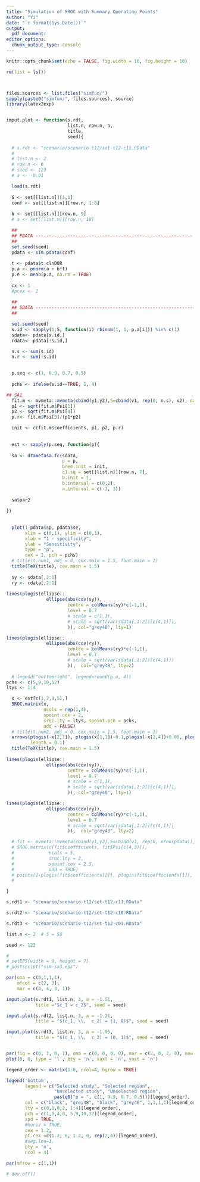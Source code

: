 ```yaml
---
title: "Simulation of SROC with Summary Operating Points"
author: "Yi"
date: "`r format(Sys.Date())`"
output:
  pdf_document:
editor_options:
  chunk_output_type: console
---
```



```r
knitr::opts_chunk$set(echo = FALSE, fig.width = 10, fig.height = 10)

rm(list = ls())



files.sources <- list.files("simfun/")
sapply(paste0("simfun/", files.sources), source)
library(latex2exp)


imput.plot <- function(s.rdt,
                       list.n, row.n, a,
                       title, 
                       seed){
  
  # s.rdt <- "scenario/scenario-t12/set-t12-c11.RData"
  # 
  # list.n <- 2
  # row.n <- 6
  # seed <- 123
  # a <- -0.91

  load(s.rdt)
  
  S <- set[[list.n]][1,1]
  conf <- set[[list.n]][row.n, 1:8]
  
  b <- set[[list.n]][row.n, 9]
  # a <- set[[list.n]][row.n, 10]

  ##
  ## PDATA -----------------------------------------------------------
  ##
  set.seed(seed)
  pdata <- sim.pdata(conf)
  
  t <- pdata$t.clnDOR
  p.a <- pnorm(a + b*t)
  p.e <- mean(p.a, na.rm = TRUE)
  
  cx <- 1
  #pcex <- 2
  
  ##
  ## SDATA ------------------------------------------------------------
  ##

  set.seed(seed)
  s.id <- sapply(1:S, function(i) rbinom(1, 1, p.a[i])) %in% c(1)
  sdata<- pdata[s.id,] 
  rdata<- pdata[!s.id,] 

  n.s <- sum(s.id)
  n.r <- sum(!s.id)
  

  p.seq <- c(1, 0.9, 0.7, 0.5)
  
  pchs <- ifelse(s.id==TRUE, 1, 4)

## SA1  
  fit.m <- mvmeta::mvmeta(cbind(y1,y2),S=cbind(v1, rep(0, n.s), v2), data = sdata, method="ml")
  p1 <- sqrt(fit.m$Psi[1])
  p2 <- sqrt(fit.m$Psi[4])
  p.r<- fit.m$Psi[3]/(p1*p2)

  init <- c(fit.m$coefficients, p1, p2, p.r)
  
  
  est <- sapply(p.seq, function(p){
  
  sa <- dtametasa.fc(sdata, 
                     p = p, 
                     brem.init = init, 
                     c1.sq = set[[list.n]][row.n, 7], 
                     b.init = 1, 
                     b.interval = c(0,2),
                     a.interval = c(-3, 3))
  
  sa$par2
  
})
  
  
  plot(1-pdata$sp, pdata$se, 
       xlim = c(0,1), ylim = c(0,1),
       xlab = "1 - specificity",
       ylab = "Sensitivity",
       type = "p",
       cex = 1, pch = pchs)
  # title(t.num1, adj = 0, cex.main = 1.5, font.main = 1)
  title(TeX(title), cex.main = 1.5)
  
  sy <- sdata[,2:1]
  ry <- rdata[,2:1]
  
lines(plogis(ellipse::
               ellipse(abs(cov(sy)),
                       centre = colMeans(sy)*c(-1,1),
                       level = 0.7
                       # scale = c(1,1), 
                       # scale = sqrt(var(sdata[,1:2])[c(4,1)]),
                       )), col="grey48", lty=1)

lines(plogis(ellipse::
               ellipse(abs(cov(ry)),
                       centre = colMeans(ry)*c(-1,1),
                       level = 0.7
                       # scale = sqrt(var(sdata[,1:2])[c(4,1)])
                       )),  col="grey48", lty=2)
  
  # legend("bottomright", legend=round(p.e, 4))
pchs <- c(5,9,10,12)
ltys <- 1:4

  x <- est[c(1,2,4,5),]
  SROC.matrix(x,
              ncols = rep(1,4),
              spoint.cex = 2,
              sroc.lty = ltys, spoint.pch = pchs,
              add = FALSE)
  # title(t.num2, adj = 0, cex.main = 1.5, font.main = 1)
  arrows(plogis(-x[2,1]), plogis(x[1,1])-0.1,plogis(-x[2,4])+0.05, plogis(x[1,4])-0.1, col = 1,
         length = 0.1)
  title(TeX(title), cex.main = 1.5)
  
lines(plogis(ellipse::
               ellipse(abs(cov(sy)),
                       centre = colMeans(sy)*c(-1,1),
                       level = 0.7
                       # scale = c(1,1), 
                       # scale = sqrt(var(sdata[,1:2])[c(4,1)]),
                       )), col="grey48", lty=1)

lines(plogis(ellipse::
               ellipse(abs(cov(ry)),
                       centre = colMeans(ry)*c(-1,1),
                       level = 0.7
                       # scale = sqrt(var(sdata[,1:2])[c(4,1)])
                       )),  col="grey48", lty=2)

  # fit <- mvmeta::mvmeta(cbind(y1,y2),S=cbind(v1, rep(0, nrow(pdata)), v2), data=pdata, method = "ml")
  # SROC.matrix(c(fit$coefficients, fit$Psi[c(4,3)]),
  #             ncols = 5,
  #             sroc.lty = 2,
  #             spoint.cex = 2.5,
  #             add = TRUE)
  # points(1-plogis(fit$coefficients[2]), plogis(fit$coefficients[1]), col=5, cex=2, pch=19)
  # 

}


```


```r
s.rdt1 <- "scenario/scenario-t12/set-t12-c11.RData"

s.rdt2 <- "scenario/scenario-t12/set-t12-c10.RData"

s.rdt3 <- "scenario/scenario-t12/set-t12-c01.RData"

list.n <- 2  # S = 50
```




```r
seed <- 123

# 
# setEPS(width = 9, height = 7)
# postscript("sim-sa3.eps")

par(oma = c(8,1,1,1),
    mfcol = c(2, 3), 
    mar = c(4, 4, 3, 1))

imput.plot(s.rdt1, list.n, 3, a = -1.51, 
           title ="$c_1 = c_2$", seed = seed)

imput.plot(s.rdt2, list.n, 3, a = -1.21, 
           title = "$(c_1, \\,  c_2) = (1, 0)$", seed = seed)

imput.plot(s.rdt3, list.n, 3, a = -1.05, 
           title = "$(c_1, \\,  c_2) = (0, 1)$", seed = seed)


par(fig = c(0, 1, 0, 1), oma = c(0, 0, 0, 0), mar = c(2, 0, 2, 0), new = TRUE)
plot(0, 0, type = 'l', bty = 'n', xaxt = 'n', yaxt = 'n')

legend_order <- matrix(1:8, ncol=4, byrow = TRUE)

legend('bottom',
       legend = c("Selected study", "Selected region",
                  "Unselected study", "Unselected region",
                  paste0("p = ", c(1, 0.9, 0.7, 0.5)))[legend_order], 
       col = c("black", "grey48", "black", "grey48", 1,1,1,1)[legend_order], 
       lty = c(0,1,0,2, 1:4)[legend_order],
       pch = c(1,0,4,0, 5,9,10,12)[legend_order],
       xpd = TRUE, 
       #horiz = TRUE, 
       cex = 1.2,
       pt.cex =c(1.2, 0, 1.2, 0, rep(2,4))[legend_order],
       #seg.len=1, 
       bty = 'n',
       ncol = 4)

par(mfrow = c(1,1))

# dev.off()
```

